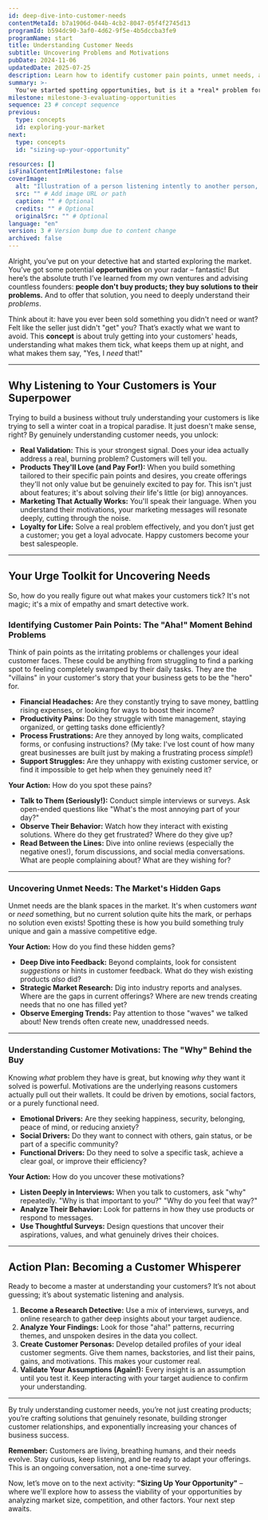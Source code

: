 ```yaml
---
id: deep-dive-into-customer-needs
contentMetaId: b7a1906d-044b-4cb2-8047-05f4f2745d13
programId: b594dc90-3af0-4d62-9f5e-4b5dccba3fe9
programName: start
title: Understanding Customer Needs
subtitle: Uncovering Problems and Motivations
pubDate: 2024-11-06
updatedDate: 2025-07-25
description: Learn how to identify customer pain points, unmet needs, and motivations to create solutions that truly resonate with your target audience.
summary: >-
  You've started spotting opportunities, but is it a *real* problem for someone else? This concept dives deep into understanding your potential customers. You'll learn to identify their specific pain points, discover unmet needs, and uncover what truly motivates them. It's about ensuring your business idea genuinely solves a problem for real people, turning guesswork into impactful solutions.
milestone: milestone-3-evaluating-opportunities
sequence: 23 # concept sequence
previous:
  type: concepts
  id: exploring-your-market
next:
  type: concepts
  id: "sizing-up-your-opportunity"

resources: []
isFinalContentInMilestone: false
coverImage:
  alt: "Illustration of a person listening intently to another person, symbolizing understanding customer needs."
  src: "" # Add image URL or path
  caption: "" # Optional
  credits: "" # Optional
  originalSrc: "" # Optional
language: "en"
version: 3 # Version bump due to content change
archived: false
---
```

Alright, you’ve put on your detective hat and started exploring the market. You’ve got some potential **opportunities** on your radar – fantastic! But here’s the absolute truth I’ve learned from my own ventures and advising countless founders: **people don't buy products; they buy solutions to their problems.** And to offer that solution, you need to deeply understand their *problems*.

Think about it: have you ever been sold something you didn't need or want? Felt like the seller just didn't "get" you? That’s exactly what we want to avoid. This **concept** is about truly getting into your customers' heads, understanding what makes them tick, what keeps them up at night, and what makes them say, "Yes, I *need* that!"

---

## Why Listening to Your Customers is Your Superpower

Trying to build a business without truly understanding your customers is like trying to sell a winter coat in a tropical paradise. It just doesn't make sense, right? By genuinely understanding customer needs, you unlock:

* **Real Validation:** This is your strongest signal. Does your idea actually address a real, burning problem? Customers will tell you.
* **Products They'll Love (and Pay For!):** When you build something tailored to their specific pain points and desires, you create offerings they'll not only value but be genuinely excited to pay for. This isn't just about features; it's about solving *their* life's little (or big) annoyances.
* **Marketing That Actually Works:** You'll speak their language. When you understand their motivations, your marketing messages will resonate deeply, cutting through the noise.
* **Loyalty for Life:** Solve a real problem effectively, and you don’t just get a customer; you get a loyal advocate. Happy customers become your best salespeople.

---

## Your Urge Toolkit for Uncovering Needs

So, how do you really figure out what makes your customers tick? It's not magic; it's a mix of empathy and smart detective work.

### Identifying Customer Pain Points: The "Aha!" Moment Behind Problems

Think of pain points as the irritating problems or challenges your ideal customer faces. These could be anything from struggling to find a parking spot to feeling completely swamped by their daily tasks. They are the "villains" in your customer's story that your business gets to be the "hero" for.

* **Financial Headaches:** Are they constantly trying to save money, battling rising expenses, or looking for ways to boost their income?
* **Productivity Pains:** Do they struggle with time management, staying organized, or getting tasks done efficiently?
* **Process Frustrations:** Are they annoyed by long waits, complicated forms, or confusing instructions? (My take: I've lost count of how many great businesses are built just by making a frustrating process *simple*!)
* **Support Struggles:** Are they unhappy with existing customer service, or find it impossible to get help when they genuinely need it?

**Your Action:** How do you spot these pains?

* **Talk to Them (Seriously!):** Conduct simple interviews or surveys. Ask open-ended questions like "What's the most annoying part of your day?"
* **Observe Their Behavior:** Watch how they interact with existing solutions. Where do they get frustrated? Where do they give up?
* **Read Between the Lines:** Dive into online reviews (especially the negative ones!), forum discussions, and social media conversations. What are people complaining about? What are they wishing for?

---

### Uncovering Unmet Needs: The Market's Hidden Gaps

Unmet needs are the blank spaces in the market. It's when customers *want* or *need* something, but no current solution quite hits the mark, or perhaps no solution even exists! Spotting these is how you build something truly unique and gain a massive competitive edge.

**Your Action:** How do you find these hidden gems?

* **Deep Dive into Feedback:** Beyond complaints, look for consistent *suggestions* or hints in customer feedback. What do they wish existing products *also* did?
* **Strategic Market Research:** Dig into industry reports and analyses. Where are the gaps in current offerings? Where are new trends creating needs that no one has filled yet?
* **Observe Emerging Trends:** Pay attention to those "waves" we talked about! New trends often create new, unaddressed needs.

---

### Understanding Customer Motivations: The "Why" Behind the Buy

Knowing *what* problem they have is great, but knowing *why* they want it solved is powerful. Motivations are the underlying reasons customers actually pull out their wallets. It could be driven by emotions, social factors, or a purely functional need.

* **Emotional Drivers:** Are they seeking happiness, security, belonging, peace of mind, or reducing anxiety?
* **Social Drivers:** Do they want to connect with others, gain status, or be part of a specific community?
* **Functional Drivers:** Do they need to solve a specific task, achieve a clear goal, or improve their efficiency?

**Your Action:** How do you uncover these motivations?

* **Listen Deeply in Interviews:** When you talk to customers, ask "why" repeatedly. "Why is that important to you?" "Why do you feel that way?"
* **Analyze Their Behavior:** Look for patterns in how they use products or respond to messages.
* **Use Thoughtful Surveys:** Design questions that uncover their aspirations, values, and what genuinely drives their choices.

---

## Action Plan: Becoming a Customer Whisperer

Ready to become a master at understanding your customers? It’s not about guessing; it’s about systematic listening and analysis.

1.  **Become a Research Detective:** Use a mix of interviews, surveys, and online research to gather deep insights about your target audience.
2.  **Analyze Your Findings:** Look for those "aha!" patterns, recurring themes, and unspoken desires in the data you collect.
3.  **Create Customer Personas:** Develop detailed profiles of your ideal customer segments. Give them names, backstories, and list their pains, gains, and motivations. This makes your customer real.
4.  **Validate Your Assumptions (Again!):** Every insight is an assumption until you test it. Keep interacting with your target audience to confirm your understanding.

---

By truly understanding customer needs, you’re not just creating products; you’re crafting solutions that genuinely resonate, building stronger customer relationships, and exponentially increasing your chances of business success.

**Remember:** Customers are living, breathing humans, and their needs evolve. Stay curious, keep listening, and be ready to adapt your offerings. This is an ongoing conversation, not a one-time survey.

Now, let’s move on to the next activity: **"Sizing Up Your Opportunity"** – where we'll explore how to assess the viability of your opportunities by analyzing market size, competition, and other factors. Your next step awaits.